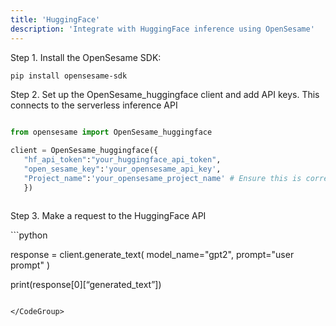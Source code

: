 ```yaml
---
title: 'HuggingFace'
description: 'Integrate with HuggingFace inference using OpenSesame'
---
```


Step 1. Install the OpenSesame SDK:

<CodeGroup>

```bash python 
pip install opensesame-sdk
```

</CodeGroup>

Step 2. Set up the OpenSesame_huggingface client and add API keys. This connects to the serverless inference API

<CodeGroup>

```python 

from opensesame import OpenSesame_huggingface

client = OpenSesame_huggingface({
   "hf_api_token":"your_huggingface_api_token",
   "open_sesame_key":'your_opensesame_api_key',
   "Project_name":'your_opensesame_project_name' # Ensure this is correct
   })  



```
</CodeGroup>

Step 3. Make a request to the HuggingFace API

<CodeGroup>
```python 

response = client.generate_text(
       model_name="gpt2",
       prompt="user prompt"
   )

print(response[0][“generated_text”])


```

</CodeGroup>